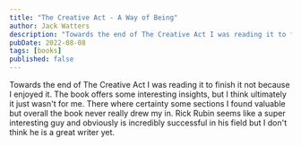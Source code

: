 ```yaml
---
title: "The Creative Act - A Way of Being"
author: Jack Watters
description: "Towards the end of The Creative Act I was reading it to finish it not because I enjoyed it. The book offers some interesting insights, but I think ultimately it just wasn't for me."
pubDate: 2022-08-08
tags: [books]
published: false
---
```


Towards the end of The Creative Act I was reading it to finish it not because I enjoyed it. The book offers some interesting insights, but I think ultimately it just wasn't for me. There where certainty some sections I found valuable but overall the book never really drew my in. Rick Rubin seems like a super interesting guy and obviously is incredibly successful in his field but I don't think he is a great writer yet. 